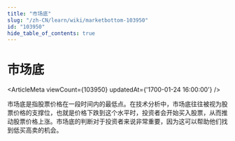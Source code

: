 ```yaml
---
title: "市场底"
slug: "/zh-CN/learn/wiki/marketbottom-103950"
id: "103950"
hide_table_of_contents: true
---
```



# 市场底

<ArticleMeta viewCount={103950} updatedAt={'1700-01-24 16:00:00'} />

市场底是指股票价格在一段时间内的最低点。在技术分析中，市场底往往被视为股票价格的支撑位，也就是价格下跌到这个水平时，投资者会开始买入股票，从而推动股票价格上涨。市场底的判断对于投资者来说非常重要，因为这可以帮助他们找到低买高卖的机会。
